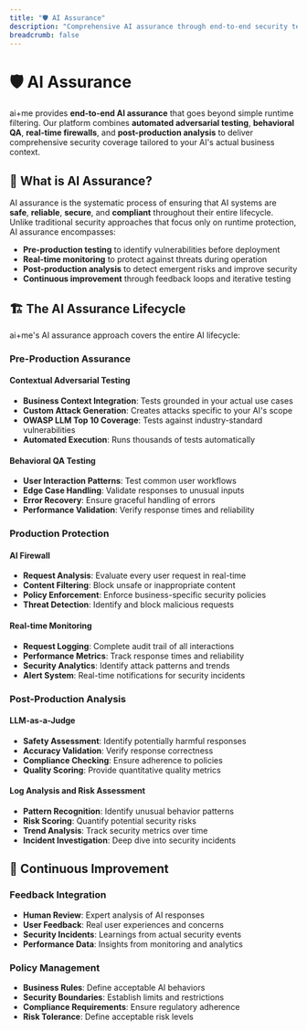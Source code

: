 ```yaml
---
title: "🛡️ AI Assurance"
description: "Comprehensive AI assurance through end-to-end security testing and monitoring"
breadcrumb: false
---
```


# 🛡️ AI Assurance

ai+me provides **end-to-end AI assurance** that goes beyond simple runtime filtering. Our platform combines **automated adversarial testing**, **behavioral QA**, **real-time firewalls**, and **post-production analysis** to deliver comprehensive security coverage tailored to your AI's actual business context.

## 🎯 What is AI Assurance?

AI assurance is the systematic process of ensuring that AI systems are **safe**, **reliable**, **secure**, and **compliant** throughout their entire lifecycle. Unlike traditional security approaches that focus only on runtime protection, AI assurance encompasses:

- **Pre-production testing** to identify vulnerabilities before deployment
- **Real-time monitoring** to protect against threats during operation
- **Post-production analysis** to detect emergent risks and improve security
- **Continuous improvement** through feedback loops and iterative testing

## 🏗️ The AI Assurance Lifecycle

ai+me's AI assurance approach covers the entire AI lifecycle:

### **Pre-Production Assurance**

#### **Contextual Adversarial Testing**

- **Business Context Integration**: Tests grounded in your actual use cases
- **Custom Attack Generation**: Creates attacks specific to your AI's scope
- **OWASP LLM Top 10 Coverage**: Tests against industry-standard vulnerabilities
- **Automated Execution**: Runs thousands of tests automatically

#### **Behavioral QA Testing**

- **User Interaction Patterns**: Test common user workflows
- **Edge Case Handling**: Validate responses to unusual inputs
- **Error Recovery**: Ensure graceful handling of errors
- **Performance Validation**: Verify response times and reliability

### **Production Protection**

#### **AI Firewall**

- **Request Analysis**: Evaluate every user request in real-time
- **Content Filtering**: Block unsafe or inappropriate content
- **Policy Enforcement**: Enforce business-specific security policies
- **Threat Detection**: Identify and block malicious requests

#### **Real-time Monitoring**

- **Request Logging**: Complete audit trail of all interactions
- **Performance Metrics**: Track response times and reliability
- **Security Analytics**: Identify attack patterns and trends
- **Alert System**: Real-time notifications for security incidents

### **Post-Production Analysis**

#### **LLM-as-a-Judge**

- **Safety Assessment**: Identify potentially harmful responses
- **Accuracy Validation**: Verify response correctness
- **Compliance Checking**: Ensure adherence to policies
- **Quality Scoring**: Provide quantitative quality metrics

#### **Log Analysis and Risk Assessment**

- **Pattern Recognition**: Identify unusual behavior patterns
- **Risk Scoring**: Quantify potential security risks
- **Trend Analysis**: Track security metrics over time
- **Incident Investigation**: Deep dive into security incidents

## 🔄 Continuous Improvement

### **Feedback Integration**

- **Human Review**: Expert analysis of AI responses
- **User Feedback**: Real user experiences and concerns
- **Security Incidents**: Learnings from actual security events
- **Performance Data**: Insights from monitoring and analytics

### **Policy Management**

- **Business Rules**: Define acceptable AI behaviors
- **Security Boundaries**: Establish limits and restrictions
- **Compliance Requirements**: Ensure regulatory adherence
- **Risk Tolerance**: Define acceptable risk levels
